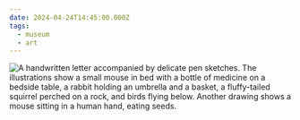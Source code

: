 ```yaml
---
date: 2024-04-24T14:45:00.000Z
tags:
  - museum
  - art
---
```

![A handwritten letter accompanied by delicate pen sketches. The illustrations show a small mouse in bed with a bottle of medicine on a bedside table, a rabbit holding an umbrella and a basket, a fluffy-tailed squirrel perched on a rock, and birds flying below. Another drawing shows a mouse sitting in a human hand, eating seeds.](../../assets/art/20240424-beatrix-potter.jpg "<i>Beatrix Potter: The Picture Letters</i>")
